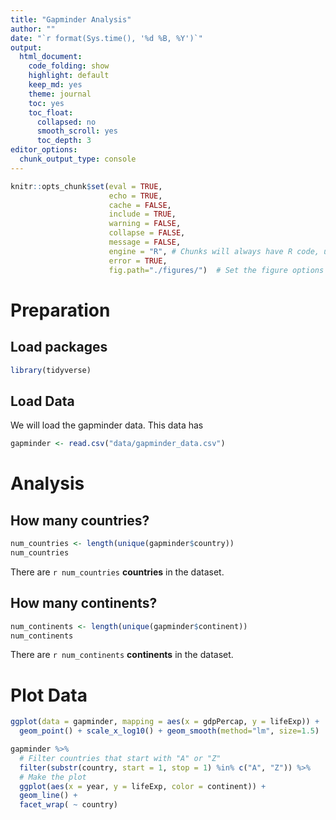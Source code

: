 ```yaml
---
title: "Gapminder Analysis"
author: ""
date: "`r format(Sys.time(), '%d %B, %Y')`"
output:
  html_document:
    code_folding: show
    highlight: default
    keep_md: yes
    theme: journal
    toc: yes
    toc_float:
      collapsed: no
      smooth_scroll: yes
      toc_depth: 3
editor_options: 
  chunk_output_type: console
---
```


```r
knitr::opts_chunk$set(eval = TRUE, 
                      echo = TRUE, 
                      cache = FALSE,
                      include = TRUE,
                      warning = FALSE,
                      collapse = FALSE,
                      message = FALSE,
                      engine = "R", # Chunks will always have R code, unless noted
                      error = TRUE,
                      fig.path="./figures/")  # Set the figure options
```




# Preparation

## Load packages

```r
library(tidyverse)

```


## Load Data

We will load the gapminder data. This data has 
```r
gapminder <- read.csv("data/gapminder_data.csv")
```

# Analysis

## How many countries?
```r
num_countries <- length(unique(gapminder$country))
num_countries
```

There are `r num_countries` **countries** in the dataset. 

## How many continents?
```r
num_continents <- length(unique(gapminder$continent))
num_continents
```

There are `r num_continents` **continents** in the dataset. 


# Plot Data
```r
ggplot(data = gapminder, mapping = aes(x = gdpPercap, y = lifeExp)) +
  geom_point() + scale_x_log10() + geom_smooth(method="lm", size=1.5)
```



```r
gapminder %>%
  # Filter countries that start with "A" or "Z"
  filter(substr(country, start = 1, stop = 1) %in% c("A", "Z")) %>%
  # Make the plot
  ggplot(aes(x = year, y = lifeExp, color = continent)) +
  geom_line() +
  facet_wrap( ~ country)
```